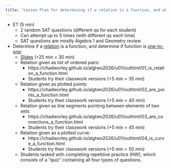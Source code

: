 ```yaml
---
title: "Lesson Plan for determining if a relation is a function, and whether a function is a one-to-one function."
---
```


* ET (5 min)
    * 2 random SAT questions (different qs for each student)
    * Can attempt up to 5 times (with different qs each time)
    * SAT questions are mostly Algebra 1 and Geometry review
* Determine if a [relation](https://en.wikipedia.org/wiki/Binary_relation) is a function, and determine if function is [one-to-one](https://en.wikipedia.org/wiki/Injective_function):
    * [Slides](PRES_is_relation_a_function.html) (+25 min = 30 min)
    * Relation given as list of ordered pairs:
        * https://chadworley.github.io/algtwo2026/u01/outhtml/01_is_relation_a_function.html
        * Students try their classwork versions (+5 min = 35 min)
    * Relation given as plotted points:
        * https://chadworley.github.io/algtwo2026/u01/outhtml/02_are_points_a_function.html
        * Students try their classwork versions (+5 min = 40 min)
    * Relation given as line segments pointing between elements of two sets:
        * https://chadworley.github.io/algtwo2026/u01/outhtml/03_are_connections_a_function.html
        * Students try their classwork versions (+5 min = 45 min)
    * Relation given as a plotted curve:
        * https://chadworley.github.io/algtwo2026/u01/outhtml/04_is_curve_a_function.html
        * Students try their classwork versions (+5 min = 50 min)
    * Students tasked with completing repetitive practice (HW), which consists of a "quiz" containing all four types of questions.



